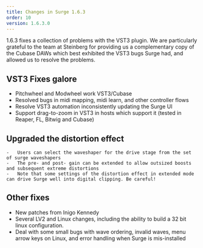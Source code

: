 ```yaml
---
title: Changes in Surge 1.6.3
order: 10
version: 1.6.3.0
---
```


1.6.3 fixes a collection of problems with the VST3 plugin. We are particularly grateful to the team
at Steinberg for providing us a complementary copy of the Cubase DAWs which best exhibited the VST3 bugs
Surge had, and allowed us to resolve the problems.

## VST3 Fixes galore

-   Pitchwheel and Modwheel work VST3/Cubase
-   Resolved bugs in midi mapping, midi learn, and other controller flows
-   Resolve VST3 automation inconsistently updating the Surge UI
-   Support drag-to-zoom in VST3 in hosts which support it (tested in Reaper, FL, Bitwig and Cubase)

## Upgraded the distortion effect

    -   Users can select the waveshaper for the drive stage from the set of surge waveshapers
    -   The pre- and post- gain can be extended to allow outsized boosts and subsequent extreme distortions
    -   Note that some settings of the distortion effect in extended mode can drive Surge well into digital clipping. Be careful!

## Other fixes

-   New patches from Inigo Kennedy
-   Several LV2 and Linux changes, including the ability to build a 32 bit linux configuration.
-   Deal with some small bugs with wave ordering, invalid waves, menu arrow keys on Linux, and error handling when Surge is mis-installed
